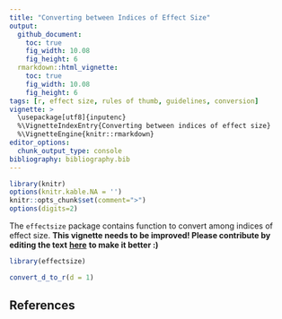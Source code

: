 ---
title: "Converting between Indices of Effect Size"
output: 
  github_document:
    toc: true
    fig_width: 10.08
    fig_height: 6
  rmarkdown::html_vignette:
    toc: true
    fig_width: 10.08
    fig_height: 6
tags: [r, effect size, rules of thumb, guidelines, conversion]
vignette: >
  \usepackage[utf8]{inputenc}
  %\VignetteIndexEntry{Converting between indices of effect size}
  %\VignetteEngine{knitr::rmarkdown}
editor_options: 
  chunk_output_type: console
bibliography: bibliography.bib
---


```{r message=FALSE, warning=FALSE, include=FALSE}
library(knitr)
options(knitr.kable.NA = '')
knitr::opts_chunk$set(comment=">")
options(digits=2)
```



The `effectsize` package contains function to convert among indices of effect size. **This vignette needs to be improved! Please contribute by editing the text** [**here**](https://github.com/easystats/effectsize/blob/master/vignettes/convert.Rmd) **to make it better :)**

```{r, warning=FALSE, message=FALSE}
library(effectsize)

convert_d_to_r(d = 1)
```



## References
